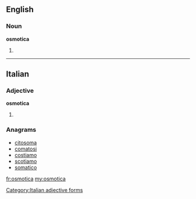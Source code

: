 ==English==

===Noun===
'''osmotica'''

# {{plural of|osmoticum}}

----

==Italian==

===Adjective===
'''osmotica''' {{f}}

# {{feminine of|osmotico}}

===Anagrams===
* [[citosoma#Italian|citosoma]]
* [[comatosi#Italian|comatosi]]
* [[costiamo#Italian|costiamo]]
* [[scotiamo#Italian|scotiamo]]
* [[somatico#Italian|somatico]]

[[Category:Italian adjective forms]]

[[fr:osmotica]]
[[my:osmotica]]